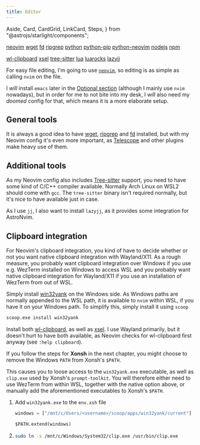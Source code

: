 ```yaml
---
title: Editor
---
```


  Aside,
  Card,
  CardGrid,
  LinkCard,
  Steps,
} from "@astrojs/starlight/components";

<CardGrid>
<Card title="Required" icon="puzzle">

[neovim](https://archlinux.org/packages/extra/x86_64/neovim/)
[wget](https://archlinux.org/packages/extra/x86_64/wget/)
[fd](https://archlinux.org/packages/extra/x86_64/fd/)
[ripgrep](https://archlinux.org/packages/extra/x86_64/ripgrep/)
[python](https://archlinux.org/packages/core/x86_64/python/)
[python-pip](https://archlinux.org/packages/extra/any/python-pip/)
[python-neovim](https://archlinux.org/packages/extra/any/python-pynvim/)
[nodejs](https://archlinux.org/packages/extra/x86_64/nodejs/)
[npm](https://archlinux.org/packages/extra/x86_64/npm/)

</Card>
<Card title="Optional" icon="puzzle">

[wl-clipboard](https://archlinux.org/packages/extra/x86_64/wl-clipboard/)
[xsel](https://archlinux.org/packages/extra/x86_64/xsel/)
[tree-sitter](https://archlinux.org/packages/extra/x86_64/tree-sitter/)
[lua](https://archlinux.org/packages/extra/x86_64/lua/)
[luarocks](https://archlinux.org/packages/extra/any/luarocks/)
[lazyjj](https://archlinux.org/packages/extra/x86_64/lazyjj/)

</Card>
</CardGrid>

For easy file editing, I'm going to use [`neovim`](https://neovim.io), so editing is as simple as calling `nvim` on the file.

<Aside>

I _will_ install `emacs` later in the [Optional section](../opt) (although I mainly use `nvim` nowadays),
but in order for me to not bite into my desk, I _will_ also need my _doomed_ config for that,
which means it is a more elaborate setup.

</Aside>

## General tools

It is always a good idea to have
[wget](https://www.gnu.org/software/wget/),
[ripgrep](https://github.com/BurntSushi/ripgrep) and
[fd](https://github.com/sharkdp/fd) installed,
but with my Neovim config it's even more important,
as [Telescope](https://github.com/nvim-telescope/telescope.nvim) and other plugins make heavy use of them.

## Additional tools

<CardGrid stagger="true">

<LinkCard
  title="NodeJS"
  href="/DustWSL/ref/lang/nodejs/"
  description="Some LSPs require node. Installing it now will make sure WSL doesn't pick up a Windows node/npm executable."
/>

<LinkCard
  title="Python"
  href="/DustWSL/ref/lang/python/"
  description="Some plugins require Python 3, so we're also going to install that."
/>

<LinkCard
  title="Lua"
  href="/DustWSL/ref/lang/lua/"
  description="If we want to edit the Neovim config, we also need tools for Lua, namely `luarocks`."
/>

<Card title="Tree-sitter">

As my Neovim config also includes [Tree-sitter](https://tree-sitter.github.io/tree-sitter/) support,
you need to have some kind of C/C++ compiler available.
Normally Arch Linux on WSL2 should come with `gcc`.
The `tree-sitter` binary isn't required normally, but it's nice to have available just in case.

</Card>

<Card title="lazyjj">

As I use `jj`, I also want to install `lazyjj`, as it provides some integration for AstroNvim.

</Card>

</CardGrid>

## Clipboard integration

For Neovim's clipboard integration, you kind of have to decide whether or not you want native clipboard integration with Wayland/X11.
As a rough measure, you probably want clipboard integration over Windows if you use e.g. WezTerm installed on Windows to access WSL
and you probably want native clipboard integration for Wayland/X11 if you use an installation of WezTerm from out of WSL.

<CardGrid>
<Card title="Clipboard via Windows">

Simply install [win32yank](https://github.com/equalsraf/win32yank) on the Windows side.
As Windows paths are normally appended to the WSL path, it is available to `nvim` within WSL, if you have it on your Windows path.
To simplify this, simply install it using `scoop`

```ps
scoop.exe install win32yank

```

</Card>
<Card title="Native clipboard">

Install both [wl-clipboard](https://github.com/bugaevc/wl-clipboard),
as well as [xsel](http://www.vergenet.net/~conrad/software/xsel/).
I use Wayland primarily, but it doesn't hurt to have both available,
as Neovim checks for wl-clipboard first anyway (see `:help clipboard`).

</Card>
</CardGrid>

<Aside type="caution">

If you follow the steps for **Xonsh** in the next chapter, you might choose to remove the Windows `PATH` from Xonsh's `$PATH`.

This causes you to loose access to the `win32yank.exe` executable, as well as `clip.exe` used by Xonsh's `prompt-toolkit`.
You will therefore either need to use WezTerm from within WSL, together with the native option above,
or manually add the aforementioned executables to Xonsh's `$PATH`.

<Steps>

1.  Add `win32yank.exe` to the `env.xsh` file

    ```python title="~/.config/xonsh/env.xsh" ins={1,3} "<username>"
    windows = ["/mnt/c/Users/<username>/scoop/apps/win32yank/current"]

    $PATH.extend(windows)
    ```

2.  ```sh
    sudo ln -s /mnt/c/Windows/System32/clip.exe /usr/bin/clip.exe
    ```

</Steps>

</Aside>
